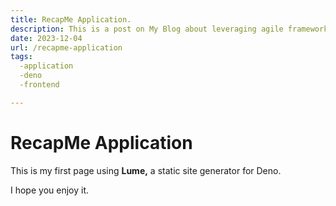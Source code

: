 ```yaml
---
title: RecapMe Application.
description: This is a post on My Blog about leveraging agile frameworks.
date: 2023-12-04
url: /recapme-application
tags:
  -application
  -deno
  -frontend

---
```



# RecapMe Application

This is my first page using **Lume,** a static site generator for Deno.

I hope you enjoy it.